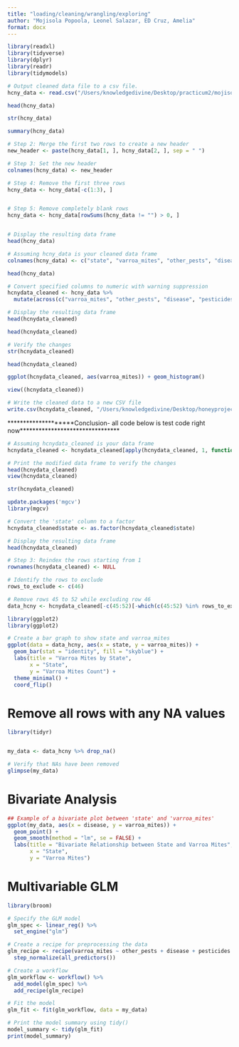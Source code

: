 ```yaml
---
title: "loading/cleaning/wrangling/exploring"
author: "Mojisola Popoola, Leonel Salazar, ED Cruz, Amelia"
format: docx
---
```


```r
library(readxl)
library(tidyverse)
library(dplyr)
library(readr)
library(tidymodels)
```





```r
# Output cleaned data file to a csv file.
hcny_data <- read.csv("/Users/knowledgedivine/Desktop/practicum2/mojisolapopola-P2-portfolio/docs/hcny_CleanDraft.csv", header = FALSE, stringsAsFactors = FALSE)
```





```r
head(hcny_data)
```


```r
str(hcny_data)
```


```r
summary(hcny_data)
```



```r
# Step 2: Merge the first two rows to create a new header
new_header <- paste(hcny_data[1, ], hcny_data[2, ], sep = " ")

# Step 3: Set the new header
colnames(hcny_data) <- new_header

# Step 4: Remove the first three rows
hcny_data <- hcny_data[-c(1:3), ]


# Step 5: Remove completely blank rows
hcny_data <- hcny_data[rowSums(hcny_data != "") > 0, ]


# Display the resulting data frame
head(hcny_data)
```


```r
# Assuming hcny_data is your cleaned data frame
colnames(hcny_data) <- c("state", "varroa_mites", "other_pests", "disease", "pesticides", "other", "unknown")
```




```r
head(hcny_data)
```


```r
# Convert specified columns to numeric with warning suppression
hcnydata_cleaned <- hcny_data %>%
  mutate(across(c("varroa_mites", "other_pests", "disease", "pesticides", "other", "unknown"), ~suppressWarnings(as.numeric(.))))

# Display the resulting data frame
head(hcnydata_cleaned)
```


```r
head(hcnydata_cleaned)
```


```r
# Verify the changes
str(hcnydata_cleaned)
```



```r
head(hcnydata_cleaned)
```


```r
ggplot(hcnydata_cleaned, aes(varroa_mites)) + geom_histogram()
```




```r
view((hcnydata_cleaned))
```



```r
# Write the cleaned data to a new CSV file
write.csv(hcnydata_cleaned, "/Users/knowledgedivine/Desktop/honeyproject/hcnydata_cleaned.csv", row.names = FALSE)
```

********************Conclusion- all code below is test code right now********************************





```r
# Assuming hcnydata_cleaned is your data frame
hcnydata_cleaned <- hcnydata_cleaned[apply(hcnydata_cleaned, 1, function(x) !all(is.na(x))), ]

# Print the modified data frame to verify the changes
head(hcnydata_cleaned)
view(hcnydata_cleaned)

```


```r
str(hcnydata_cleaned)
```


```r
update.packages('mgcv')
library(mgcv)
```



```r
# Convert the 'state' column to a factor
hcnydata_cleaned$state <- as.factor(hcnydata_cleaned$state)

# Display the resulting data frame
head(hcnydata_cleaned)
```

```r
# Step 3: Reindex the rows starting from 1
rownames(hcnydata_cleaned) <- NULL
```




```r
# Identify the rows to exclude
rows_to_exclude <- c(46)

# Remove rows 45 to 52 while excluding row 46
data_hcny <- hcnydata_cleaned[-c(45:52)[-which(c(45:52) %in% rows_to_exclude)], ]
```






```r
library(ggplot2)
library(ggplot2)

# Create a bar graph to show state and varroa_mites
ggplot(data = data_hcny, aes(x = state, y = varroa_mites)) +
  geom_bar(stat = "identity", fill = "skyblue") +
  labs(title = "Varroa Mites by State",
       x = "State",
       y = "Varroa Mites Count") +
  theme_minimal() +
  coord_flip()
```




# Remove all rows with any NA values

```r

library(tidyr)


my_data <- data_hcny %>% drop_na()

# Verify that NAs have been removed
glimpse(my_data)
```
# Bivariate Analysis

```r
## Example of a bivariate plot between 'state' and 'varroa_mites'
ggplot(my_data, aes(x = disease, y = varroa_mites)) +
  geom_point() +
  geom_smooth(method = "lm", se = FALSE) +
  labs(title = "Bivariate Relationship between State and Varroa Mites",
       x = "State",
       y = "Varroa Mites")
```
# Multivariable GLM

```r
library(broom)

# Specify the GLM model
glm_spec <- linear_reg() %>%
  set_engine("glm")

# Create a recipe for preprocessing the data
glm_recipe <- recipe(varroa_mites ~ other_pests + disease + pesticides + other + unknown, data = my_data) %>%
  step_normalize(all_predictors())

# Create a workflow
glm_workflow <- workflow() %>%
  add_model(glm_spec) %>%
  add_recipe(glm_recipe)

# Fit the model
glm_fit <- fit(glm_workflow, data = my_data)

# Print the model summary using tidy()
model_summary <- tidy(glm_fit)
print(model_summary)
```

